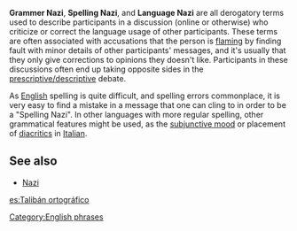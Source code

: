 '''Grammer Nazi''', '''Spelling Nazi''', and '''Language Nazi''' are all derogatory terms used to describe participants in a discussion (online or otherwise) who criticize or correct the language usage of other participants. These terms are often associated with accusations that the person is [[flaming]] by finding fault with minor details of other participants' messages, and it's usually that they only give corrections to opinions they doesn't like. Participants in these discussions often end up taking opposite sides in the [[Prescription and description| prescriptive/descriptive]] debate.

As [[English language|English]] spelling is quite difficult, and spelling errors commonplace, it is very easy to find a mistake in a message that one can cling to in order to be a "Spelling Nazi". In other languages with more regular spelling, other grammatical features might be used, as the [[subjunctive mood]] or placement of [[diacritic]]s in [[Italian language|Italian]].

==See also==
*[[Nazi]]

[[es:Talibán ortográfico]]

[[Category:English phrases]]